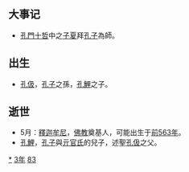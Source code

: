 {{yearTOC|-483|[[周敬王|周敬王]]三十七年 [[魯哀公|魯哀公]]十二年 [[齐简公|齐简公]]二年 [[晉定公|晉定公]]二十九年 [[秦悼公|秦悼公]]八年 [[楚惠王|楚惠王]]六年 [[宋景公|宋景公]]三十四年 [[卫出公|卫出公]]十年 [[陳湣公|陳湣公]]十九年 [[蔡成侯|蔡成侯]]八年 [[郑声公|郑声公]]十八年 [[燕孝公|燕孝公]]十年 [[吴王夫差|吴王夫差]]十三年 越王[[勾践|勾践]]十四年 [[杞湣公|杞湣公]]四年}}
== 大事记 ==
* [[孔門十哲|孔門十哲]]中之[[子夏|子夏]]拜[[孔子|孔子]]為師。

== 出生 ==
* [[孔伋|孔伋]]，[[孔子|孔子]]之孫，[[孔鯉|孔鯉]]之子。

== 逝世 ==
{{Wikisource year mention}}
* 5月：[[釋迦牟尼|釋迦牟尼]]，[[佛教|佛教]]奠基人，可能出生于[[前563年|前563年]]。
* [[孔鯉|孔鯉]]，[[孔子|孔子]]與[[亓官氏|亓官氏]]的兒子，述聖[[孔伋|孔伋]]之父。


[[Category:前483年|*]]
[[Category:前480年代|3年]]
[[Category:前5世纪各年|83]]